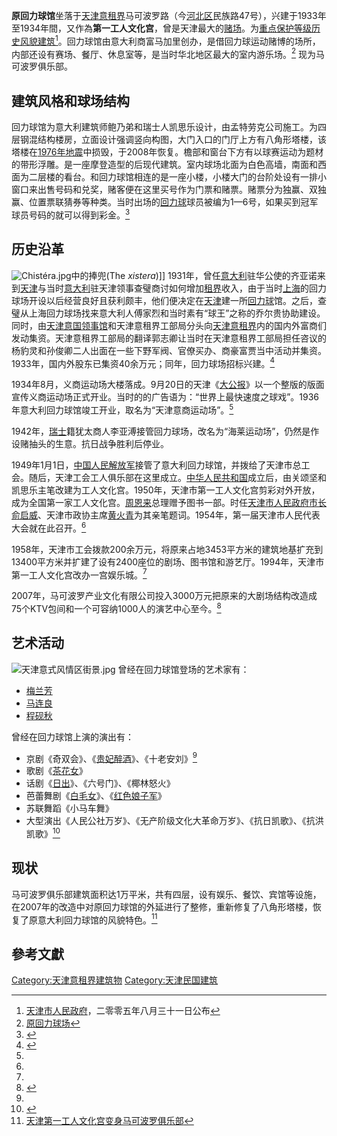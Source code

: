 {{noteTA
|1=zh-hans:意商运动场大楼;zh-hant:意商運動場大樓;zh-tw:義商運動場大樓
}}
{{天津历史风貌建筑|
省区市 = 天津市|
名称 = 原回力球馆|
图片 = [[File:原回力球馆.jpg|200px]]|
编号 = 0520006 |
等级 = 重点保护 |
时代 = 1933年|
所在 = [[天津市|天津市]][[河北区|河北区]] |
公布 = 2005年8月31日 |
}}
'''原回力球馆'''坐落于[[天津意租界|天津意租界]]马可波罗路（今[[河北区|河北区]]民族路47号），兴建于1933年至1934年間，又作為'''第一工人文化宫'''，曾是天津最大的[[赌场|赌场]]。为[[天津历史风貌建筑|重点保护等级历史风貌建筑]]<ref>[[天津市人民政府|天津市人民政府]]，二零零五年八月三十一日公布</ref>。回力球馆由意大利商富马加里创办，是借回力球运动赌博的场所，内部还设有赛场、餐厅、休息室等，是当时华北地区最大的室内游乐场。<ref>[http://www.jwb.com.cn/jwb/html/2009-10/06/content_388769.htm 原回力球场]{{dead link|date=2017年12月 |bot=InternetArchiveBot |fix-attempted=yes }}</ref> 现为马可波罗俱乐部。

== 建筑风格和球场结构 ==
回力球馆为意大利建筑师鲍乃弟和瑞士人凯思乐设计，由孟特劳克公司施工。为四层钢混结构楼房，立面设计强调竖向构图，大门入口的门厅上方有八角形塔楼，该塔楼在[[唐山大地震|1976年地震]]中损毁，于2008年恢复。檐部和窗台下方有以球赛运动为题材的带形浮雕。是一座摩登造型的后现代建筑。室内球场北面为白色高墙，南面和西面为二层楼的看台。和回力球馆相连的是一座小楼，小楼大门的台阶处设有一排小窗口来出售号码和兑奖，赌客便在这里买号作为门票和赌票。赌票分为独赢、双独赢、位置票联猜券等种类。当时出场的[[回力球|回力球]]球员被编为1—6号，如果买到冠军球员号码的就可以得到彩金。<ref>{{Cite web |url=http://www.tjtour.cn/html/youwan/jingdian/diyuhuafen/hebeiqu/200901/07-4483.shtml |title=回力球馆 |accessdate=2010-02-20 |archive-date=2010-12-12 |archive-url=https://web.archive.org/web/20101212230058/http://www.tjtour.cn/html/youwan/jingdian/diyuhuafen/hebeiqu/200901/07-4483.shtml |dead-url=no }}</ref>

== 历史沿革 ==
[[File:Chistéra.jpg|thumb]]中的捧兜(The ''xistera'')]]
1931年，曾任[[意大利|意大利]]驻华公使的齐亚诺来到[[天津|天津]]与当时[[意大利|意大利]]驻天津领事查璧商讨如何增加[[天津意租界|租界]]收入，由于当时[[上海|上海]]的回力球场开设以后经营良好且获利颇丰，他们便决定在[[天津|天津]]建一所[[回力球|回力球]]馆。之后，查璧从上海回力球场找来意大利人傅家烈和当时素有“球王”之称的乔尔贵协助建设。同时，由[[原意大利驻天津领事馆|天津意国领事馆]]和天津意租界工部局分头向[[天津意租界|天津意租界]]内的国内外富商们发动集资。天津意租界工部局的翻译郭志卿让当时在天津意租界工部局担任咨议的杨豹灵和孙俊卿二人出面在一些下野军阀、官僚买办、商豪富贾当中活动并集资。1933年，国内外股东已集资40余万元；同年，回力球场招标兴建。<ref name="天津市第一工人文化宫忆旧">{{Cite web |url=http://www.tjhbq.gov.cn/ReadNews.asp?NewsID=5867 |title=天津市第一工人文化宫忆旧 |accessdate=2010-02-20 |archive-date=2014-02-22 |archive-url=https://web.archive.org/web/20140222054434/http://www.tjhbq.gov.cn/ReadNews.asp?NewsID=5867 |dead-url=yes }}</ref>

1934年8月，义商运动场大楼落成。9月20日的天津《[[大公报|大公报]]》以一个整版的版面宣传义商运动场正式开业。当时的的广告语为：“世界上最快速度之球戏”。1936年意大利回力球馆竣工开业，取名为“天津意商运动场”。<ref name="天津市第一工人文化宫忆旧"/>

1942年，[[瑞士|瑞士]]籍犹太商人李亚溥接管回力球场，改名为“海莱运动场”，仍然是作设赌抽头的生意。抗日战争胜利后停业。

1949年1月1日，[[中国人民解放军|中国人民解放军]]接管了意大利回力球馆，并拨给了天津市总工会。随后，天津工会工人俱乐部在这里成立。[[中华人民共和国|中华人民共和国]]成立后，由关颂坚和凯思乐主笔改建为工人文化宫。1950年，天津市第一工人文化宫剪彩对外开放，成为全国第一家工人文化宫。[[周恩来|周恩来]]总理赠予图书一部。时任[[天津市人民政府|天津市人民政府]][[天津市长列表|市长]][[俞启威|俞启威]]、天津市政协主席[[黄火青|黄火青]]为其亲笔题词。1954年，第一届天津市人民代表大会就在此召开。<ref name="天津市第一工人文化宫忆旧"/>

1958年，天津市工会拨款200余万元，将原来占地3453平方米的建筑地基扩充到13400平方米并扩建了设有2400座位的剧场、图书馆和游艺厅。1994年，天津市第一工人文化宫改办一宫娱乐城。<ref name="天津市第一工人文化宫忆旧"/>

2007年，马可波罗产业文化有限公司投入3000万元把原来的大剧场结构改造成75个KTV包间和一个可容纳1000人的演艺中心至今。<ref>{{Cite web |url=http://news.163.com/41215/8/17LN7C0S0001124T.html |title=天津第一工人文化宫将被改建成KTV包间引发争论 |access-date=2010-02-20 |archive-date=2021-01-18 |archive-url=https://web.archive.org/web/20210118070834/https://news.163.com/41215/8/17LN7C0S0001124T.html |dead-url=no }}</ref>

== 艺术活动 ==
[[File:天津意式风情区街景.jpg|thumb]]
曾经在回力球馆登场的艺术家有：
*[[梅兰芳|梅兰芳]]
*[[马连良|马连良]]
*[[程砚秋|程砚秋]]
曾经在回力球馆上演的演出有：
*京剧《奇双会》、《[[贵妃醉酒|贵妃醉酒]]》、《十老安刘》<ref name="文化宫：悄悄改变"/>
*歌剧《[[茶花女|茶花女]]》
*话剧《[[日出|日出]]》、《六号门》、《椰林怒火》
*芭蕾舞剧《[[白毛女|白毛女]]》、《[[红色娘子军|红色娘子军]]》
*苏联舞蹈《小马车舞》
*大型演出《人民公社万岁》、《无产阶级文化大革命万岁》、《抗日凯歌》、《抗洪凯歌》<ref name="文化宫：悄悄改变">{{Cite web |url=http://finance.sina.com.cn/roll/20041225/17251251044.shtml |title=文化宫：悄悄改变 |access-date=2010-02-20 |archive-date=2021-01-17 |archive-url=https://web.archive.org/web/20210117070338/http://finance.sina.com.cn/roll/20041225/17251251044.shtml |dead-url=no }}</ref>

== 现状 ==
马可波罗俱乐部建筑面积达1万平米，共有四层，设有娱乐、餐饮、宾馆等设施，在2007年的改造中对原回力球馆的外延进行了整修，重新修复了八角形塔楼，恢复了原意大利回力球馆的风貌特色。<ref>[http://www.022net.com/2007/3-24/474667342414236.html 天津第一工人文化宫变身马可波罗俱乐部]{{dead link|date=2017年12月 |bot=InternetArchiveBot |fix-attempted=yes }}</ref>

== 參考文獻 ==
{{Reflist}}

{{Geographic Location
 | 西北 = [[张鸣岐旧宅_(天津意租界)|张鸣岐旧宅]]<br />自由道40号 
 | 北 = [[民族路_(天津市)|民族路]]
 | 東北 = 民族路41号<br />自由道38号
 | 西 = 自由道                             
 | 中央 = [[马可波罗广场|马可波罗广场]]
 | 東 = 自由道
 | 西南 = 自由道25号<br />民族路86号
 | 南 = [[民族路_(天津市)|民族路]]
 | 東南 = 意国花园<br />'''原回力球馆'''
}}

[[Category:天津意租界建筑物|Category:天津意租界建筑物]]
[[Category:天津民国建筑|Category:天津民国建筑]]
